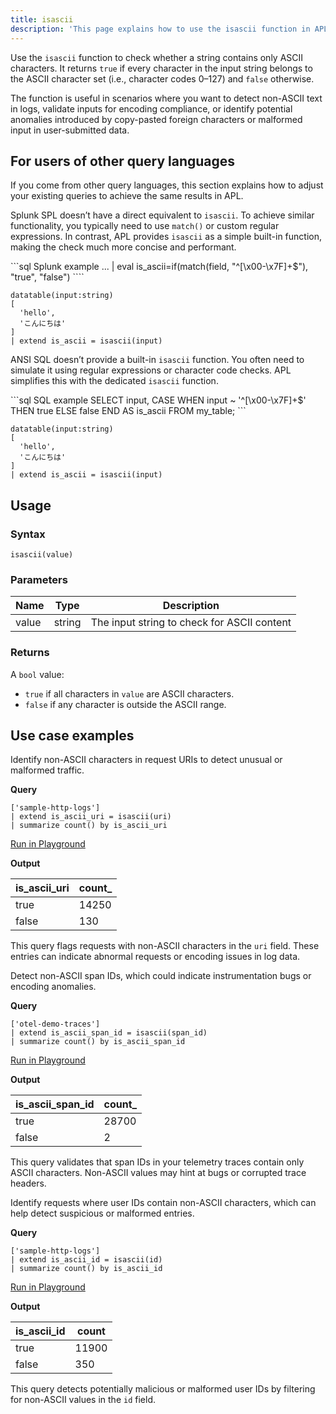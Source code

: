 ```yaml
---
title: isascii
description: 'This page explains how to use the isascii function in APL.'
---
```


Use the `isascii` function to check whether a string contains only ASCII characters. It returns `true` if every character in the input string belongs to the ASCII character set (i.e., character codes 0–127) and `false` otherwise.

The function is useful in scenarios where you want to detect non-ASCII text in logs, validate inputs for encoding compliance, or identify potential anomalies introduced by copy-pasted foreign characters or malformed input in user-submitted data.

## For users of other query languages

If you come from other query languages, this section explains how to adjust your existing queries to achieve the same results in APL.

<AccordionGroup>
<Accordion title="Splunk SPL users">

Splunk SPL doesn’t have a direct equivalent to `isascii`. To achieve similar functionality, you typically need to use `match()` or custom regular expressions. In contrast, APL provides `isascii` as a simple built-in function, making the check much more concise and performant.

<CodeGroup>
```sql Splunk example
... | eval is_ascii=if(match(field, "^[\x00-\x7F]+$"), "true", "false")
````

```kusto APL equivalent
datatable(input:string)
[
  'hello',
  'こんにちは'
]
| extend is_ascii = isascii(input)
```

</CodeGroup>

</Accordion>
<Accordion title="ANSI SQL users">

ANSI SQL doesn’t provide a built-in `isascii` function. You often need to simulate it using regular expressions or character code checks. APL simplifies this with the dedicated `isascii` function.

<CodeGroup>
```sql SQL example
SELECT input,
       CASE WHEN input ~ '^[\x00-\x7F]+$' THEN true ELSE false END AS is_ascii
FROM my_table;
```

```kusto APL equivalent
datatable(input:string)
[
  'hello',
  'こんにちは'
]
| extend is_ascii = isascii(input)
```

</CodeGroup>

</Accordion>
</AccordionGroup>

## Usage

### Syntax

```kusto
isascii(value)
```

### Parameters

| Name  | Type   | Description                                 |
| ----- | ------ | ------------------------------------------- |
| value | string | The input string to check for ASCII content |

### Returns

A `bool` value:

- `true` if all characters in `value` are ASCII characters.
- `false` if any character is outside the ASCII range.

## Use case examples

<Tabs>
<Tab title="Log analysis">

Identify non-ASCII characters in request URIs to detect unusual or malformed traffic.

**Query**

```kusto
['sample-http-logs']
| extend is_ascii_uri = isascii(uri)
| summarize count() by is_ascii_uri
```

[Run in Playground](https://play.axiom.co/axiom-play-qf1k/query?initForm=%7B%22apl%22%3A%22%5B'sample-http-logs'%5D%20%7C%20extend%20is_ascii_uri%20%3D%20isascii(uri)%20%7C%20summarize%20count()%20by%20is_ascii_uri%22%7D)

**Output**

| is_ascii_uri | count_ |
| -------------- | ----- |
| true           | 14250 |
| false          | 130   |

This query flags requests with non-ASCII characters in the `uri` field. These entries can indicate abnormal requests or encoding issues in log data.

</Tab>
<Tab title="OpenTelemetry traces">

Detect non-ASCII span IDs, which could indicate instrumentation bugs or encoding anomalies.

**Query**

```kusto
['otel-demo-traces']
| extend is_ascii_span_id = isascii(span_id)
| summarize count() by is_ascii_span_id
```

[Run in Playground](https://play.axiom.co/axiom-play-qf1k/query?initForm=%7B%22apl%22%3A%22%5B'otel-demo-traces'%5D%20%7C%20extend%20is_ascii_span_id%20%3D%20isascii(span_id)%20%7C%20summarize%20count()%20by%20is_ascii_span_id%22%7D)

**Output**

| is_ascii_span_id | count_ |
| ------------------- | ----- |
| true                | 28700 |
| false               | 2     |

This query validates that span IDs in your telemetry traces contain only ASCII characters. Non-ASCII values may hint at bugs or corrupted trace headers.

</Tab>
<Tab title="Security logs">

Identify requests where user IDs contain non-ASCII characters, which can help detect suspicious or malformed entries.

**Query**

```kusto
['sample-http-logs']
| extend is_ascii_id = isascii(id)
| summarize count() by is_ascii_id
```

[Run in Playground](https://play.axiom.co/axiom-play-qf1k/query?initForm=%7B%22apl%22%3A%22%5B'sample-http-logs'%5D%20%7C%20extend%20is_ascii_id%20%3D%20isascii(id)%20%7C%20summarize%20count()%20by%20is_ascii_id%22%7D)

**Output**

| is_ascii_id | count |
| ------------- | ----- |
| true          | 11900 |
| false         | 350   |

This query detects potentially malicious or malformed user IDs by filtering for non-ASCII values in the `id` field.

</Tab>
</Tabs>
